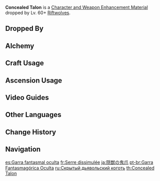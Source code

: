 {{Item Infobox
|id           = 112058
|image        = Item Concealed Talon.png
|type         = Character and Weapon Enhancement Materials
|group        = Concealed Riftwolf Claws
|group2       = Elite Enemy Drops
|invCategory  = Character Development Items
|quality      = 4
|description  = A sharp nail left behind by one of the Riftwolves.<br />All the marvels in the world must pale before "[[Albedo|Cretaceus]]," the greatest work of them all.
|source1      = Dropped by Lv. 60+ [[Riftwolves]]
|source2      = [[Alchemy]]
}}
'''Concealed Talon''' is a [[Character and Weapon Enhancement Material]] dropped by Lv. 60+ [[Riftwolves]].

==Dropped By==
{{Dropped By|level=60}}

==Alchemy==
{{Recipe
|type = Crafting
|Concealed Unguis = 3
|Mora = 125
|sort = Concealed Unguis;Mora
}}

==Craft Usage==
{{Craft Usage}}

==Ascension Usage==
{{Ascension Usage}}

==Video Guides==
{{EVT
|video1   = https://youtu.be/FQRhAgxbBvo
|caption1 = Farm Guide
}}

==Other Languages==
{{Other Languages
|en      = Concealed Talon
|zhs     = 隐兽鬼爪
|zhs_rm  = Yǐn Shòu Guǐ Zhǎo
|zht     = 隱獸鬼爪
|zht_rm  = Yǐn Shòu Guǐ Zhuǎ
|zh_tl   = 
|ja      = 隠獣の鬼爪
|ja_rm   = Injuu no Kisou{{Assumed}}
|ja_tl   = Devil Claw of a Concealed Beast
|ko      = 맹수의 귀신 발톱
|ko_rm   = Maengsu-ui Gwisin Baltop
|ko_tl   = Fierce Animal's Phantom Claw
|es      = Garra fantasmal oculta
|es_tl   = Ghostly Hidden Claw
|fr      = Serre dissimulée
|fr_tl   = Concealed Talon
|ru      = Скрытый дьявольский коготь
|ru_tl   = Concealed Devilish Claw
|th      = Concealed Talon
|vi      = Vuốt Quỷ Ma Thú
|vi_tl   = 
|de      = Versteckte Monsterkrallen
|de_tl   = Concealed Monster Talon
|id      = Concealed Talon
|pt      = Garra Fantasmagórica Oculta
|pt_tl   = 
|tr      = Gizli Vahşi Pençe
|tr_tl   = 
|it      = Artiglio di bestia nascosto
|it_tl   = 
}}

==Change History==
{{Change History|2.2}}

==Navigation==
{{Development Item Navbox|Character and Weapon Enhancement Materials}}

[[es:Garra fantasmal oculta]]
[[fr:Serre dissimulée]]
[[ja:隠獣の鬼爪]]
[[pt-br:Garra Fantasmagórica Oculta]]
[[ru:Скрытый дьявольский коготь]]
[[th:Concealed Talon]]